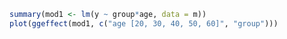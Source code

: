 
```r
summary(mod1 <- lm(y ~ group*age, data = m))
plot(ggeffect(mod1, c("age [20, 30, 40, 50, 60]", "group")))
```
